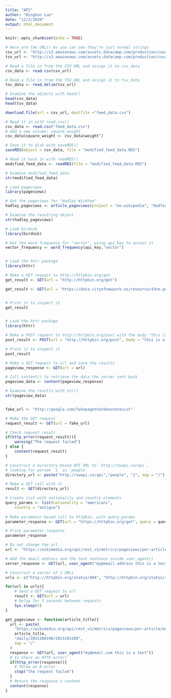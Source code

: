 ```yaml
---
title: "API"
author: "Bingkun Luo"
date: "12/2/2020"
output: html_document
---
```


```r
knitr::opts_chunk$set(echo = TRUE)
```

```r

# Here are the URLs! As you can see they're just normal strings
csv_url <- "http://s3.amazonaws.com/assets.datacamp.com/production/course_1561/datasets/chickwts.csv"
tsv_url <- "http://s3.amazonaws.com/assets.datacamp.com/production/course_3026/datasets/tsv_data.tsv"

# Read a file in from the CSV URL and assign it to csv_data
csv_data <- read.csv(csv_url)

# Read a file in from the TSV URL and assign it to tsv_data
tsv_data <- read.delim(tsv_url)

# Examine the objects with head()
head(csv_data)
head(tsv_data)

download.file(url = csv_url, destfile ="feed_data.csv")

# Read it in with read.csv()
csv_data <- read.csv("feed_data.csv")
# Add a new column: square_weight
csv_data$square_weight <- csv_data$weight^2

# Save it to disk with saveRDS()
saveRDS(object = csv_data, file = "modified_feed_data.RDS")

# Read it back in with readRDS()
modified_feed_data <- readRDS(file = "modified_feed_data.RDS")

# Examine modified_feed_data
str(modified_feed_data)
```


```r
# Load pageviews
library(pageviews)

# Get the pageviews for "Hadley Wickham"
hadley_pageviews <- article_pageviews(project = "en.wikipedia", "Hadley Wickham")

# Examine the resulting object
str(hadley_pageviews)

# Load birdnik
library(birdnik)

# Get the word frequency for "vector", using api_key to access it
vector_frequency <- word_frequency(api_key,"vector")


# Load the httr package
library(httr)

# Make a GET request to http://httpbin.org/get
get_result <- GET(url = "http://httpbin.org/get")

get_result <- GET(url = "https://data.cityofnewyork.us/resource/43nn-pn8j.json")


# Print it to inspect it
get_result


# Load the httr package
library(httr)

# Make a POST request to http://httpbin.org/post with the body "this is a test"
post_result <- POST(url = "http://httpbin.org/post", body = "this is a test")

# Print it to inspect it
post_result

# Make a GET request to url and save the results
pageview_response <- GET(url = url)

# Call content() to retrieve the data the server sent back
pageview_data <- content(pageview_response)

# Examine the results with str()
str(pageview_data)


fake_url <- "http://google.com/fakepagethatdoesnotexist"

# Make the GET request
request_result <- GET(url = fake_url)

# Check request_result
if(http_error(request_result)){
	warning("The request failed")
} else {
	content(request_result)
}

# Construct a directory-based API URL to `http://swapi.co/api`,
# looking for person `1` in `people`
directory_url <- paste("http://swapi.co/api","people", "1", sep = "/")

# Make a GET call with it
result <- GET(directory_url)
```
```r
# Create list with nationality and country elements
query_params <- list(nationality = "americans", 
    country = "antigua")
    
# Make parameter-based call to httpbin, with query_params
parameter_response <- GET(url = "https://httpbin.org/get", query = query_params)

# Print parameter_response
parameter_response

# Do not change the url
url <- "https://wikimedia.org/api/rest_v1/metrics/pageviews/per-article/en.wikipedia/all-access/all-agents/Aaron_Halfaker/daily/2015100100/2015103100"

# Add the email address and the test sentence inside user_agent()
server_response <- GET(url, user_agent("my@email.address this is a test"))

# Construct a vector of 2 URLs
urls <- c("http://httpbin.org/status/404", "http://httpbin.org/status/301")

for(url in urls){
    # Send a GET request to url
    result <- GET(url = url)
    # Delay for 5 seconds between requests
    Sys.sleep(5)
}
```



```r
get_pageviews <- function(article_title){
  url <- paste(
    "https://wikimedia.org/api/rest_v1/metrics/pageviews/per-article/en.wikipedia/all-access/all-agents", 
    article_title, 
    "daily/2015100100/2015103100", 
    sep = "/"
  )   
  response <- GET(url, user_agent("my@email.com this is a test")) 
  # Is there an HTTP error?
  if(http_error(response)){ 
    # Throw an R error
    stop("the request failed") 
  }
  # Return the response's content
  content(response)
}
```

